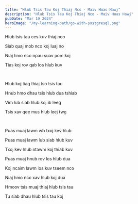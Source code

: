 ```yaml
---
title: "Hlub Tsis Tau Koj Thiaj Nco - Maiv Huas Hawj"
description: "Hlub Tsis Tau Koj Thiaj Nco - Maiv Huas Hawj"
pubDate: "Mar 19 2024"
heroImage: "/my-learning-path/go-with-postgresql.png"
---
```


Hlub tsis tau ces kuv thiaj nco

Siab quaj mob nco koj luaj no

Niaj hmo nco npau suav pom koj

Tias koj rov qab los hlub kuv

<br />

Hlub koj tiag thiaj tso tsis tau

Hnub hmo dhau tsis hlub dua tshiab

Vim lub siab hlub koj ib leeg

Tsis xav qee mus hlub leej twg

<br />

Puas muaj lawm wb txoj kev hlub

Puas muaj lawm lub siab hlub kuv

Txoj kev hlub ntawm koj thiab kuv

Puas muaj hnub rov los hlub dua

Koj ncaim lawm los kuv tseem nco

Niaj hmo nco xav hlub koj dua

Hmoov tsis muaj thiaj hlub tsis tau

Tu siab dhau hlub tsis tau koj
